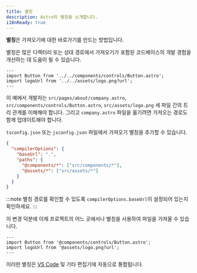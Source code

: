 ```yaml
---
title: 별칭
description: Astro의 별칭을 소개합니다.
i18nReady: true
---
```


**별칭**은 가져오기에 대한 바로가기를 만드는 방법입니다.

별칭은 많은 디렉터리 또는 상대 경로에서 가져오기가 포함된 코드베이스의 개발 경험을 개선하는 데 도움이 될 수 있습니다.

```astro title="src/pages/about/company.astro" del="../../components" del="../../assets"
---
import Button from '../../components/controls/Button.astro';
import logoUrl from '../../assets/logo.png?url';
---
```

이 예에서 개발자는 `src/pages/about/company.astro`, `src/components/controls/Button.astro`, `src/assets/logo.png` 세 파일 간의 트리 관계를 이해해야 합니다. 그리고 `company.astro` 파일을 옮기려면 가져오는 경로도 함께 업데이트해야 합니다.

`tsconfig.json` 또는 `jsconfig.json` 파일에서 가져오기 별칭을 추가할 수 있습니다.

```json title="tsconfig.json" ins={5-6}
{
  "compilerOptions": {
    "baseUrl": ".",
    "paths": {
      "@components/*": ["src/components/*"],
      "@assets/*": ["src/assets/*"]
    }
  }
}
```

:::note
별칭 경로를 확인할 수 있도록 `compilerOptions.baseUrl`이 설정되어 있는지 확인하세요.
:::

이 변경 덕분에 이제 프로젝트의 어느 곳에서나 별칭을 사용하여 파일을 가져올 수 있습니다.

```astro title="src/pages/about/company.astro" ins="@components" ins="@assets"
---
import Button from '@components/controls/Button.astro';
import logoUrl from '@assets/logo.png?url';
---
```

이러한 별칭은 [VS Code](https://code.visualstudio.com/docs/languages/jsconfig) 및 기타 편집기에 자동으로 통합됩니다.
